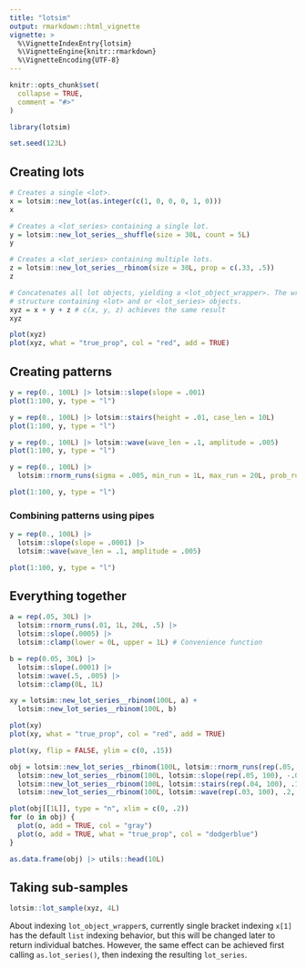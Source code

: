 ```yaml
---
title: "lotsim"
output: rmarkdown::html_vignette
vignette: >
  %\VignetteIndexEntry{lotsim}
  %\VignetteEngine{knitr::rmarkdown}
  %\VignetteEncoding{UTF-8}
---
```


```r
knitr::opts_chunk$set(
  collapse = TRUE,
  comment = "#>"
)
```

```r
library(lotsim)

set.seed(123L)
```

## Creating lots

```r
# Creates a single <lot>.
x = lotsim::new_lot(as.integer(c(1, 0, 0, 0, 1, 0)))
x
```


```r
# Creates a <lot_series> containing a single lot.
y = lotsim::new_lot_series__shuffle(size = 30L, count = 5L)
y
```


```r
# Creates a <lot_series> containing multiple lots.
z = lotsim::new_lot_series__rbinom(size = 30L, prop = c(.33, .5))
z
```


```r
# Concatenates all lot objects, yielding a <lot_object_wrapper>. The wrapper is a
# structure containing <lot> and or <lot_series> objects.
xyz = x + y + z # c(x, y, z) achieves the same result
xyz

plot(xyz)
plot(xyz, what = "true_prop", col = "red", add = TRUE)
```


## Creating patterns

```r
y = rep(0., 100L) |> lotsim::slope(slope = .001)
plot(1:100, y, type = "l")
```


```r
y = rep(0., 100L) |> lotsim::stairs(height = .01, case_len = 10L)
plot(1:100, y, type = "l")
```


```r
y = rep(0., 100L) |> lotsim::wave(wave_len = .1, amplitude = .005)
plot(1:100, y, type = "l")
```


```r
y = rep(0., 100L) |>
  lotsim::rnorm_runs(sigma = .005, min_run = 1L, max_run = 20L, prob_run = .5)

plot(1:100, y, type = "l")
```


### Combining patterns using pipes

```r
y = rep(0., 100L) |> 
  lotsim::slope(slope = .0001) |>
  lotsim::wave(wave_len = .1, amplitude = .005)

plot(1:100, y, type = "l")
```

## Everything together

```r
a = rep(.05, 30L) |>
  lotsim::rnorm_runs(.01, 1L, 20L, .5) |>
  lotsim::slope(.0005) |>
  lotsim::clamp(lower = 0L, upper = 1L) # Convenience function

b = rep(0.05, 30L) |>
  lotsim::slope(.0001) |>
  lotsim::wave(.5, .005) |>
  lotsim::clamp(0L, 1L)

xy = lotsim::new_lot_series__rbinom(100L, a) +
  lotsim::new_lot_series__rbinom(100L, b)

plot(xy)
plot(xy, what = "true_prop", col = "red", add = TRUE)
```


```r
plot(xy, flip = FALSE, ylim = c(0, .15))
```


```r
obj = lotsim::new_lot_series__rbinom(100L, lotsim::rnorm_runs(rep(.05, 100), .02, 1L, 20L, .5)) +
  lotsim::new_lot_series__rbinom(100L, lotsim::slope(rep(.05, 100), -.0001)) +
  lotsim::new_lot_series__rbinom(100L, lotsim::stairs(rep(.04, 100), .1, 10L)) +
  lotsim::new_lot_series__rbinom(100L, lotsim::wave(rep(.03, 100), .2, .005))

plot(obj[[1L]], type = "n", xlim = c(0, .2))
for (o in obj) {
  plot(o, add = TRUE, col = "gray")
  plot(o, add = TRUE, what = "true_prop", col = "dodgerblue")
}
```


```r
as.data.frame(obj) |> utils::head(10L)
```


## Taking sub-samples

```r
lotsim::lot_sample(xyz, 4L)
```


About indexing `lot_object_wrapper`s, currently single bracket indexing `x[1]` has the default `list` indexing behavior, but this will be changed later to return individual batches. However, the same effect can be achieved first calling `as.lot_series()`, then indexing the resulting `lot_series`.

